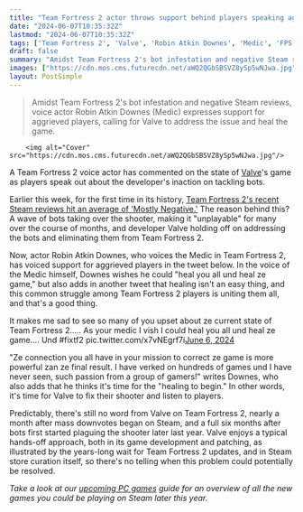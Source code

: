 ```yaml
---
title: "Team Fortress 2 actor throws support behind players speaking against the state of the shooter: 'I have never seen such passion'"
date: "2024-06-07T10:35:32Z"
lastmod: "2024-06-07T10:35:32Z"
tags: ['Team Fortress 2', 'Valve', 'Robin Atkin Downes', 'Medic', 'FPS', 'Shooter', 'Steam', 'Bots', 'Game Development', 'New PC Games', 'Upcoming PC Games']
draft: false
summary: "Amidst Team Fortress 2's bot infestation and negative Steam reviews, voice actor Robin Atkin Downes (Medic) expresses support for aggrieved players, calling for Valve to address the issue and heal the game."
images: ["https://cdn.mos.cms.futurecdn.net/aWQ2QGbSBSVZ8ySp5wNJwa.jpg"]
layout: PostSimple
---
```

> Amidst Team Fortress 2's bot infestation and negative Steam reviews, voice actor Robin Atkin Downes (Medic) expresses support for aggrieved players, calling for Valve to address the issue and heal the game.


        <img alt="Cover" src="https://cdn.mos.cms.futurecdn.net/aWQ2QGbSBSVZ8ySp5wNJwa.jpg"/>
        
A Team Fortress 2 voice actor has commented on the state of [Valve](https://www.gamesradar.com/tag/valve/)'s game as players speak out about the developer's inaction on tackling bots.

Earlier this week, for the first time in its history, [Team Fortress 2's recent Steam reviews hit an average of 'Mostly Negative.'](https://www.gamesradar.com/games/fps/team-fortress-2s-long-running-bot-issue-hits-a-historical-low-as-recent-steam-reviews-hit-mostly-negative-for-the-first-time-in-its-17-year-history/) The reason behind this? A wave of bots taking over the shooter, making it "unplayable" for many over the course of months, and developer Valve holding off on addressing the bots and eliminating them from Team Fortress 2.

Now, actor Robin Atkin Downes, who voices the Medic in Team Fortress 2, has voiced support for aggrieved players in the tweet below. In the voice of the Medic himself, Downes wishes he could "heal you all und heal ze game," but also adds in another tweet that healing isn't an easy thing, and this common struggle among Team Fortress 2 players is uniting them all, and that's a good thing.

It makes me sad to see so many of you upset about ze current state of Team Fortress 2….. As your medic I vish I could heal you all und heal ze game…. Und #fixtf2 pic.twitter.com/x7vNEgrf7i[June 6, 2024](https://twitter.com/Robin_A_Downes/status/1798829971307442537)

"Ze connection you all have in your mission to correct ze game is more powerful zan ze final result. I have verked on hundreds of games und I have never seen, such passion from a group of gamers!" writes Downes, who also adds that he thinks it's time for the "healing to begin." In other words, it's time for Valve to fix their shooter and listen to players.

Predictably, there's still no word from Valve on Team Fortress 2, nearly a month after mass downvotes began on Steam, and a full six months after bots first started plaguing the shooter later last year. Valve enjoys a typical hands-off approach, both in its game development and patching, as illustrated by the years-long wait for Team Fortress 2 updates, and in Steam store curation itself, so there's no telling when this problem could potentially be resolved. 

*Take a look at our *[<em>upcoming PC games</em>](https://www.gamesradar.com/new-pc-games/)* guide for an overview of all the new games you could be playing on Steam later this year.*
        